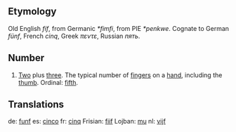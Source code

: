 == Etymology ==
Old English ''fíf'', from Germanic ''*fimfi'', from PIE ''*penkwe''. Cognate to German ''fünf'', French ''cinq'', Greek ''πεντε'', Russian ''пять''.

== Number ==
# [[Two]] plus [[three]]. The typical number of [[finger]]s on a [[hand]], including the [[thumb]]. Ordinal: [[fifth]].

==Translations ==
de: [[funf]]
es: [[cinco]]
fr: [[cinq]]
Frisian: [[fiif]]
Lojban: [[mu]]
nl: [[vijf]]